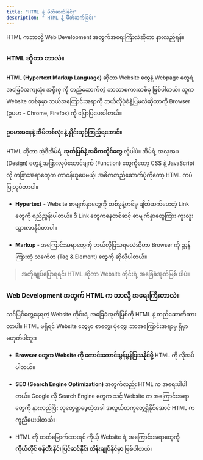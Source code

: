 ```yaml
---
title: "HTML နဲ့ မိတ်ဆက်ခြင်း"
description: " HTML နဲ့ မိတ်ဆက်ခြင်း"
---
```




<Aside title="ရည်ရွယ်ချက်">
     HTML ကဘာလို့ Web Development အတွက်အရေးကြီးလဲဆိုတာ နားလည်ရန်။
</Aside>

### HTML ဆိုတာ ဘာလဲ။
**HTML (Hypertext Markup Language)** ဆိုတာ Website တွေနဲ့ Webpage တွေရဲ့ အခြေခံအကျဆုံး အရိုးစု ကို တည်ဆောက်တဲ့ ဘာသာစကားတစ်ခု ဖြစ်ပါတယ်။ သူက Website တစ်ခုမှာ ဘယ်အကြောင်းအရာကို ဘယ်လိုပုံစံနဲ့ပြမလဲဆိုတာကို Browser (ဥပမာ - Chrome, Firefox) ကို ပြောပြပေးပါတယ်။

#### ဥပမာအနေနဲ့ အိမ်တစ်လုံး နဲ့ နှိုင်းယှဉ်ကြည့်ရအောင်။
HTML ဆိုတာ အဲ့ဒီအိမ်ရဲ့ **အုတ်မြစ်နဲ့ အဓိကတိုင်တွေ** လိုပါပဲ။ အိမ်ရဲ့ အလှအပ (Design) တွေနဲ့ အခြားလုပ်ဆောင်ချက် (Function) တွေကိုတော့ CSS နဲ့ JavaScript လို တခြားအရာတွေက တာဝန်ယူပေမယ့်၊ အဓိကတည်ဆောက်ပုံကိုတော့ HTML ကပဲ ပြုလုပ်တာပါ။

- **Hypertext** - Website စာမျက်နှာတွေကို တစ်ခုနဲ့တစ်ခု ချိတ်ဆက်ပေးတဲ့ Link တွေကို ရည်ညွှန်းပါတယ်။ ဒီ Link တွေကနေတစ်ဆင့် စာမျက်နှာတွေကြား ကူးလူးသွားလာနိုင်တာပါ။

- **Markup** - အကြောင်းအရာတွေကို ဘယ်လိုပြသရမလဲဆိုတာ Browser ကို ညွှန်ကြားတဲ့ သင်္ကေတ (Tag & Element) တွေကို ဆိုလိုပါတယ်။

> အတိုချုပ်ပြောရရင်၊ HTML ဆိုတာ Website တိုင်းရဲ့ အခြေခံအုတ်မြစ် ပါပဲ။

### Web Development အတွက် HTML က ဘာလို့ အရေးကြီးတာလဲ။
သင်မြင်တွေ့နေရတဲ့ Website တိုင်းရဲ့ အခြေခံအုတ်မြစ်ကို HTML နဲ့ တည်ဆောက်ထားတာပါ။ HTML မရှိရင် Website တွေမှာ စာတွေ၊ ပုံတွေ၊ ဘာအကြောင်းအရာမှ ရှိမှာမဟုတ်ပါဘူး။

- **Browser တွေက Website ကို ကောင်းကောင်းမွန်မွန်ပြသနိုင်ဖို့** HTML ကို လိုအပ်ပါတယ်။

- **SEO (Search Engine Optimization)** အတွက်လည်း HTML က အရေးပါပါတယ်။ Google လို Search Engine တွေက သင့် Website က အကြောင်းအရာတွေကို နားလည်ပြီး လူတွေရှာဖွေတဲ့အခါ အလွယ်တကူတွေ့ရှိနိုင်အောင် HTML က ကူညီပေးပါတယ်။

- HTML ကို တတ်မြောက်ထားရင် ကိုယ့် Website ရဲ့ အကြောင်းအရာတွေကို **ကိုယ်တိုင် ဖန်တီးနိုင်၊ ပြင်ဆင်နိုင်၊ ထိန်းချုပ်နိုင်မှာ** ဖြစ်ပါတယ်။

